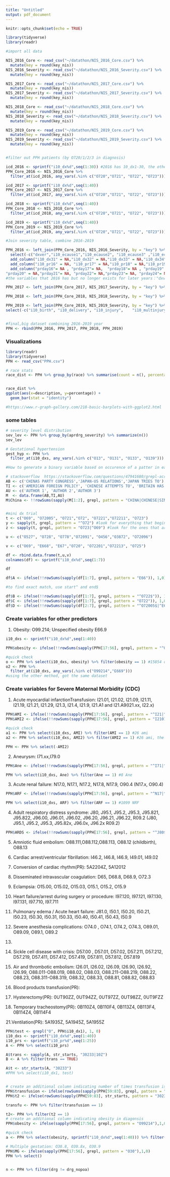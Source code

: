 ```yaml
---
title: "Untitled"
output: pdf_document
---
```


```r
knitr::opts_chunk$set(echo = TRUE)
```

```r
library(tidyverse)
library(readr)

#import all data

NIS_2016_Core <- read_csv("~/datathon/NIS_2016_Core.csv") %>%
  mutate(key = round(key_nis))
NIS_2016_Severity <- read_csv("~/datathon/NIS_2016_Severity.csv") %>%
  mutate(key = round(key_nis))

NIS_2017_Core <- read_csv("~/datathon/NIS_2017_Core.csv") %>%
  mutate(key = round(key_nis))
NIS_2017_Severity <- read_csv("~/datathon/NIS_2017_Severity.csv") %>%
  mutate(key = round(key_nis))

NIS_2018_Core <- read_csv("~/datathon/NIS_2018_Core.csv") %>%
  mutate(key = round(key_nis))
NIS_2018_Severity <- read_csv("~/datathon/NIS_2018_Severity.csv") %>%
  mutate(key = round(key_nis))

NIS_2019_Core <- read_csv("~/datathon/NIS_2019_Core.csv") %>%
  mutate(key = round(key_nis))
NIS_2019_Severity <- read_csv("~/datathon/NIS_2019_Severity.csv") %>%
  mutate(key = round(key_nis))


#filter out PPH patients (by O720/1/2/3 in diagnosis)

icd_2016 <- sprintf("i10_dx%d",seq(1:30)) #2016 has 10_dx1-30, the other three year has 1-40
PPH_Core_2016 <- NIS_2016_Core %>% 
  filter_at(icd_2016, any_vars(.%in% c("O720","O721", "O722", "O723"))) #26588 patients diagonsed with PPH in 2016

icd_2017 <- sprintf("i10_dx%d",seq(1:40)) 
PPH_Core_2017 <- NIS_2017_Core %>% 
  filter_at(icd_2017, any_vars(.%in% c("O720","O721", "O722", "O723"))) #28375 patients diagonsed with PPH in 2017

icd_2018 <- sprintf("i10_dx%d",seq(1:40))
PPH_Core_2018 <- NIS_2018_Core %>% 
  filter_at(icd_2018, any_vars(.%in% c("O720","O721", "O722", "O723"))) #30204 patients diagonsed with PPH in 2018

icd_2019 <- sprintf("i10_dx%d",seq(1:40)) 
PPH_Core_2019 <- NIS_2019_Core %>% 
  filter_at(icd_2019, any_vars(.%in% c("O720","O721", "O722", "O723"))) #32416 patients diagonsed with PPH in 2019

#Join severity table, combine 2016-2019

PPH_2016 <- left_join(PPH_Core_2016, NIS_2016_Severity, by = "key") %>%     select(-c("key_nis.x","hosp_nis.y")) %>% 
  select(-c("dxver","i10_ecause1","i10_ecause2", "i10_ecause3" ,"i10_ecause4" ,"i10_necause","prver")) %>% 
  add_column("i10_dx31" = NA,"i10_dx32" = NA,"i10_dx33" = NA,"i10_dx34"= NA, "i10_dx35"= NA,"i10_dx36"= NA,"i10_dx37"= NA, "i10_dx38"= NA,"i10_dx39"= NA,"i10_dx40"= NA, .after = "i10_dx30") %>%
  add_column("i10_pr16" = NA, "i10_pr17" = NA,"i10_pr18" = NA,"i10_pr19"= NA,"i10_pr20"= NA,"i10_pr21"= NA,"i10_pr22"= NA,"i10_pr23"= NA, "i10_pr24"= NA,"i10_pr25"= NA, .after = "i10_pr15") %>%
  add_column("prday16"= NA , "prday17"= NA,  "prday18"= NA , "prday19" = NA,
"prday20" = NA,"prday21"= NA, "prday22"= NA,"prday23"= NA, "prday24"= NA, "prday25"= NA, .after = "prday15")
#the variables that 2016 has but no longer exists for later years："dxver""i10_ecause1" "i10_ecause2" "i10_ecause3" "i10_ecause4" "i10_necause" "prver"， remove them for now

PPH_2017 <- left_join(PPH_Core_2017, NIS_2017_Severity, by = "key") %>% select(-c("key_nis.x","hosp_nis.y","dxver","prver")) #the dxver and prver in 2017 are all 10,no these two columns in years after

PPH_2018 <- left_join(PPH_Core_2018, NIS_2018_Severity, by = "key") %>% select(-c("key_nis.x","hosp_nis.y"))

PPH_2019 <- left_join(PPH_Core_2019, NIS_2019_Severity, by = "key") %>% select(-c("key_nis.x","hosp_nis.y")) %>% 
select(-c("i10_birth", "i10_delivery", "i10_injury",    "i10_multinjury" , "i10_serviceline" ,"pclass_orproc")) #there are 6 new variables in 2019 "i10_birth", "i10_delivery", "i10_injury"     "i10_multinjury" , "i10_serviceline" ,"pclass_orproc", drop them for now


#final,big dataset combining 2016-2019 year
PPH <- rbind(PPH_2016, PPH_2017, PPH_2018, PPH_2019)

```

### Visualizations
```r
library(readr)
library(tidyverse)
PPH <- read_csv("PPH.csv")

# race stats
race_dist <- PPH %>% group_by(race) %>% summarise(count = n(), percentage = n()/117583) %>% add_column("description"= c("White", "Black", "Hispanic", "Asian or Pacific Islander", "Native American", "Other", "Missing"), .after = "race")


race_dist %>% 
ggplot(aes(x=description, y=percentage)) + 
  geom_bar(stat = "identity")

#https://www.r-graph-gallery.com/218-basic-barplots-with-ggplot2.html
```

### some tables
```r
# severity level distribution
sev_lev <- PPH %>% group_by(aprdrg_severity) %>% summarize(n())
sev_lev

# Gestational hypertension
gest_hyp <- PPH %>% 
  filter_at(i10_dxs, any_vars(.%in% c("O13", "O131", "O133", "O139"))) 

```

```r
#How to generate a binary variable based on occurence of a patter in each row

# stackoverflow  https://stackoverflow.com/questions/47941680/grepl-across-multiple-specified-columns
AB <- c('CHINAS PARTY CONGRESS','JAPAN-US RELATIONS','JAPAN TRIES TO')
TI <- c('AMERICAN FOREIGN POLICY', 'CHINESE ATTEMPTS TO', 'BRITAIN HAS TEA')
AU <- c('AUTHOR 1', 'AUTHOR 2','AUTHOR 3')
M  <- data.frame(AB,TI,AU)
M$China <- !!rowSums(sapply(M[1:2], grepl, pattern = "CHINA|CHINESE|SINO"))


#mini dx trial
t <- c("O69", "O72005", "O721","O72", "O7221","O72211", "O723")
y <- sapply(t, grepl, pattern = "^O72") #look for everything that begins with O72
z <- sapply(t, grepl, pattern = "O723|^O69") #look for the ones that are o723 or starts with o69

u <- c("O527", "O728", "O778","O72091", "O456","O3872", "O72096")

v <- c("O69", "E668", "E67","O720", "O72201","O72213", "O725")

df <- rbind.data.frame(t,u,v)
colnames(df) <- sprintf("i10_dx%d",seq(1:7))

df

df$A <- ifelse(!!rowSums(sapply(df[1:7], grepl, pattern = "E66")), 1,0) #pattern means contain, not exact, so E668 still returns true

#to find exact match, use start^ and end$

df$B <- ifelse(!!rowSums(sapply(df[1:7], grepl, pattern = "^O722$")), 1,0) #see if any cell in a row contains exactly o722, which has none
df$C <- ifelse(!!rowSums(sapply(df[1:7], grepl, pattern = "O722")), 1,0) #without noting start and end, it searches for any string that has O722 in it.
df$D <- ifelse(!!rowSums(sapply(df[2:7], grepl, pattern = "^O72005$|^E6")), 1,0) #multiple conditions

```

### Create variables for other predictors

1. Obesity: O99.214; Unspecified obesity E66.9

```r

i10_dxs <- sprintf("i10_dx%d",seq(1:40))

PPH$obesity <- ifelse(!!rowSums(sapply(PPH[17:56], grepl, pattern = "^O99214$|^E669$")),1,0)

#quick check
o <- PPH %>% select(i10_dxs, obesity) %>% filter(obesity == 1) #15854 obese
o2 <- PPH %>% 
  filter_at(i10_dxs, any_vars(.%in% c("O99214","E669"))) 
#using the other method, got the same dataset
```



### Create variables for Severe Maternal Morbidity (CDC)

1. Acute myocardial infarctionTransfusion: I21.01, I21.02, I21.09, I21.11, I21.19, I21.21, I21.29, I21.3, I21.4, I21.9, I21.A1 and I21.A9(I21.xx, I22.x)
 
```r
PPH$AMI <- ifelse(!!rowSums(sapply(PPH[17:56], grepl, pattern = "^I21|^I22")),1,0)
PPH$AMI2 <- ifelse(!!rowSums(sapply(PPH[17:56], grepl, pattern = "I2101|I2102|I2109|I2111|I2119|I2121|I2129|I213|I214|I219|I21A1|I21A9|I220|I221|I222|I228|I229")),1,0) #no spaces in between allowed

#quick check
a1 <- PPH %>% select(i10_dxs, AMI) %>% filter(AMI == 1) #26 ami
a2 <- PPH %>% select(i10_dxs, AMI2) %>% filter(AMI2 == 1) #26 ami, the same

PPH <- PPH %>% select(-AMI2)
```

2.  Aneurysm: I71.xx,I79.0
```r
PPH$Ane <- ifelse(!!rowSums(sapply(PPH[17:56], grepl, pattern = "^I71|^I790$")),1,0)

PPH %>% select(i10_dxs, Ane) %>% filter(Ane == 1) #8 Ane
```

3. Acute renal failure: N17.0, N17.1, N17.2, N17.8, N17.9, O90.4 (N17.x, O90.4)
```r
PPH$ARF <- ifelse(!!rowSums(sapply(PPH[17:56], grepl, pattern = "^N17|^O904$")),1,0)

PPH %>% select(i10_dxs, ARF) %>% filter(ARF == 1) #1099 NRF
```

4. Adult respiratory distress syndrome: J80, J95.1, J95.2, J95.3, J95.821, J95.822, J96.00, J96.01, J96.02,
J96.20, J96.21, J96.22, R09.2 (J80, J95.1, J95.2, J95.3, J95.82x, J96.0x, J96.2x R09.2)
```r
PPH$ARDS <- ifelse(!!rowSums(sapply(PPH[17:56], grepl, pattern = "^J80$|^J951$|^J952$|^J953$|^J9582|^J960|^J962|^R092$")),1,0)

```

5. Amniotic fluid embolism: O88.111,O88.112,O88.113, O88.12 (childbirth), O88.13

6. Cardiac arrest/ventricular fibrillation: I46.2, I46.8, I46.9, I49.01, I49.02

7. Conversion of cardiac rhythm(PR):	5A2204Z, 5A12012

8. Disseminated intravascular coagulation: D65, D68.8, D68.9, O72.3

9. Eclampsia:	O15.00, O15.02, O15.03, O15.1, O15.2, O15.9

10. Heart failure/arrest during surgery or procedure: I97.120, I97.121, I97.130, I97.131, I97.710, I97.711

12. Pulmonary edema / Acute heart failure: J81.0, I50.1, I50.20, I50.21, I50.23, I50.30, I50.31, I50.33, I50.40, I50.41, I50.43, I50.9

13. Severe anesthesia complications: O74.0 , O74.1, O74.2, O74.3, O89.01, O89.09, O89.1, O89.2

14. 

16. Sickle cell disease with crisis: D57.00 , D57.01, D57.02, D57.211, D57.212, D57.219, D57.411, D57.412, D57.419, D57.811, D57.812, D57.819

17. Air and thrombotic embolism: I26.01, I26.02, I26.09, I26.90, I26.92, I26.99, O88.011-O88.019, 088.02, O88.03, O88.211-O88.219, O88.22, O88.23, O88.311-O88.319, O88.32, O88.33, O88.81, O88.82, O88.83

18. Blood products transfusion(PR): 

19. Hysterectomy(PR): 0UT90ZZ, 0UT94ZZ, 0UT97ZZ, 0UT98ZZ, 0UT9FZZ

20. Temporary tracheostomy(PR): 0B110Z4, 0B110F4, 0B113Z4, 0B113F4, 0B114Z4, 0B114F4

21.Ventilation(PR): 5A1935Z, 5A1945Z,
5A1955Z



```r

PPH$test <- grepl("O", PPH$i10_dx1), 1, 0)
i10_dxs <- sprintf("i10_dx%d",seq(1:40))
i10_prs <- sprintf("i10_pr%d",seq(1:25))
A <- PPH %>% select(i10_prs)

A$trans <- sapply(A, str_starts, "30233|10Z")
B <- A %>% filter(trans == TRUE)

A$t <- str_starts(A, "30233")
#PPH %>% select(i10_dx1, test)


# create an additional column indicating number of times transfusion is taken among all procedures
PPH$transfusion <- ifelse(rowSums(sapply(PPH[59:83], grepl, pattern = "30233H1|30233L1|30233K1|30233M1|30233N1|30233P1|30233R1|30233T1|30233H0|30233L0|30233K0|30233M0|30233N0|30233P0|30233R0|30233T0")) == 0, 0,1)
PPH$t2 <- ifelse(rowSums(sapply(PPH[59:83], str_starts, pattern = "30233H1|30233L1|30233K1|30233M1|30233N1|30233P1|30233R1|30233T1|30233H0|30233L0|30233K0|30233M0|30233N0|30233P0|30233R0|30233T0")) == 0, 0,1)

transfu <- PPH %>% filter(transfusion == 1)

t2<- PPH %>% filter(t2 == 1)
# create an additional column indicating obesity in diagonsis
PPH$obesity <- ifelse(sapply(PPH[17:56], grepl, pattern = "O99214"),1,0)

#quick check
a <- PPH %>% select(obesity, sprintf("i10_dx%d",seq(1:40))) %>% filter(obesity == 1)

# Multiple gestation: O30.8, O30.8x, O30.9
PPH$MG <- ifelse(sapply(PPH[17:56], grepl, pattern = "O30"),1,0)
PPH %>% select()


n <- PPH %>% filter(drg != drg_nopoa)

```